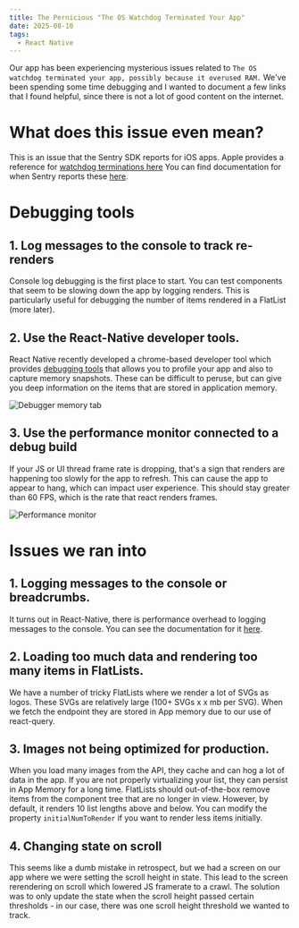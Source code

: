 ```yaml
---
title: The Pernicious "The OS Watchdog Terminated Your App"
date: 2025-08-10
tags:
  - React Native
---
```


Our app has been experiencing mysterious issues related to `The OS watchdog terminated your app, possibly because it overused RAM.` We've been spending some time debugging and I wanted to document a few links that I found helpful, since there is not a lot of good content on the internet.

# What does this issue even mean?

This is an issue that the Sentry SDK reports for iOS apps. Apple provides a reference for [watchdog terminations here](https://developer.apple.com/documentation/xcode/addressing-watchdog-terminations) You can find documentation for when Sentry reports these [here](https://docs.sentry.io/platforms/apple/configuration/watchdog-terminations/).

# Debugging tools

## 1. Log messages to the console to track re-renders

Console log debugging is the first place to start. You can test components that seem to be slowing down the app by logging renders. This is particularly useful for debugging the number of items rendered in a FlatList (more later).

## 2. Use the React-Native developer tools.

React Native recently developed a chrome-based developer tool which provides [debugging tools](https://developer.apple.com/documentation/xcode/addressing-watchdog-terminations) that allows you to profile your app and also to capture memory snapshots. These can be difficult to peruse, but can give you deep information on the items that are stored in application memory.

![Debugger memory tab](./debugger-memory-tab.png)

## 3. Use the performance monitor connected to a debug build

If your JS or UI thread frame rate is dropping, that's a sign that renders are happening too slowly for the app to refresh. This can cause the app to appear to hang, which can impact user experience. This should stay greater than 60 FPS, which is the rate that react renders frames.

![Performance monitor](./perf-monitor.png)

# Issues we ran into

## 1. Logging messages to the console or breadcrumbs.

It turns out in React-Native, there is performance overhead to logging messages to the console. You can see the documentation for it [here](https://reactnative.dev/docs/performance#using-consolelog-statements).

## 2. Loading too much data and rendering too many items in FlatLists.

We have a number of tricky FlatLists where we render a lot of SVGs as logos. These SVGs are relatively large (100+ SVGs x x mb per SVG). When we fetch the endpoint they are stored in App memory due to our use of react-query.

## 3. Images not being optimized for production.

When you load many images from the API, they cache and can hog a lot of data in the app. If you are not properly virtualizing your list, they can persist in App Memory for a long time. FlatLists should out-of-the-box remove items from the component tree that are no longer in view. However, by default, it renders 10 list lengths above and below. You can modify the property `initialNumToRender` if you want to render less items initially.

## 4. Changing state on scroll

This seems like a dumb mistake in retrospect, but we had a screen on our app where we were setting the scroll height in state. This lead to the screen rerendering on scroll which lowered JS framerate to a crawl. The solution was to only update the state when the scroll height passed certain thresholds - in our case, there was one scroll height threshold we wanted to track.
